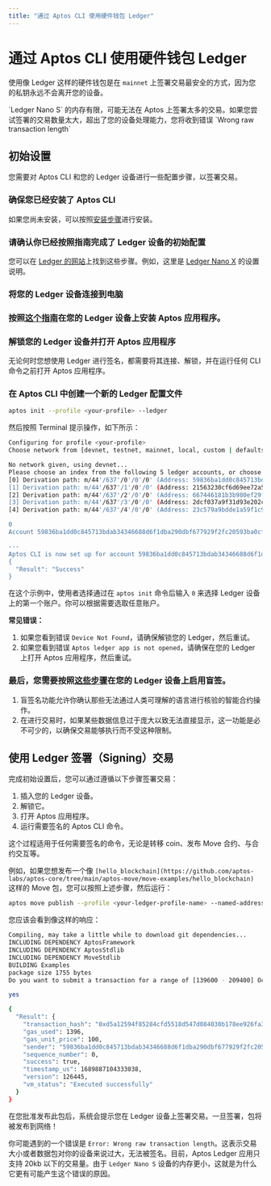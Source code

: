 ```yaml
---
title: "通过 Aptos CLI 使用硬件钱包 Ledger"
---
```



# 通过 Aptos CLI 使用硬件钱包 Ledger

使用像 Ledger 这样的硬件钱包是在 `mainnet` 上签署交易最安全的方式，因为您的私钥永远不会离开您的设备。

<Callout type="warning">
`Ledger Nano S` 的内存有限，可能无法在 Aptos 上签署太多的交易。如果您尝试签署的交易数量太大，超出了您的设备处理能力，您将收到错误 `Wrong raw transaction length`
</Callout>

## 初始设置

您需要对 Aptos CLI 和您的 Ledger 设备进行一些配置步骤，以签署交易。
<Steps>

### 确保您已经安装了 Aptos CLI

如果您尚未安装，可以按照[安装步骤](../../cli.mdx)进行安装。

### 请确认你已经按照指南完成了 Ledger 设备的初始配置

您可以在 [Ledger 的网站](https://www.ledger.com/)上找到这些步骤。例如，这里是 [Ledger Nano X](https://support.ledger.com/hc/en-us/articles/360018784134-Set-up-your-Ledger-Nano-X?docs=true) 的设置说明。

### 将您的 Ledger 设备连接到电脑

### 按照[这个指南](https://support.ledger.com/hc/en-us/articles/7326502672285-Aptos-APT?docs=true)在您的 Ledger 设备上安装 Aptos 应用程序。

### 解锁您的 Ledger 设备并打开 Aptos 应用程序

<Callout type="info" emoji="ℹ️">
无论何时您想使用 Ledger 进行签名，都需要将其连接、解锁，并在运行任何 CLI 命令之前打开 Aptos 应用程序。
</Callout>

### 在 Aptos CLI 中创建一个新的 Ledger 配置文件

```bash filename="Terminal"
aptos init --profile <your-profile> --ledger
```

然后按照 Terminal 提示操作，如下所示：

```bash filename="Terminal"
Configuring for profile <your-profile>
Choose network from [devnet, testnet, mainnet, local, custom | defaults to devnet]

No network given, using devnet...
Please choose an index from the following 5 ledger accounts, or choose an arbitrary index that you want to use:
[0] Derivation path: m/44'/637'/0'/0'/0' (Address: 59836ba1dd0c845713bdab34346688d6f1dba290dbf677929f2fc20593ba0cfb)
[1] Derivation path: m/44'/637'/1'/0'/0' (Address: 21563230cf6d69ee72a51d21920430d844ee48235e708edbafbc69708075a86e)
[2] Derivation path: m/44'/637'/2'/0'/0' (Address: 667446181b3b980ef29f5145a7a2cc34d433fc3ee8c97fc044fd978435f2cb8d)
[3] Derivation path: m/44'/637'/3'/0'/0' (Address: 2dcf037a9f31d93e202c074229a1b69ea8ee4d2f2d63323476001c65b0ec4f31)
[4] Derivation path: m/44'/637'/4'/0'/0' (Address: 23c579a9bdde1a59f1c9d36d8d379aeefe7a5997b5b58bd5a5b0c12a4f170431)

0
Account 59836ba1dd0c845713bdab34346688d6f1dba290dbf677929f2fc20593ba0cfb has been already found on-chain

---
Aptos CLI is now set up for account 59836ba1dd0c845713bdab34346688d6f1dba290dbf677929f2fc20593ba0cfb as profile <your-profile>!  Run `aptos --help` for more information about commands
{
  "Result": "Success"
}
```

在这个示例中，使用者选择通过在 `aptos init` 命令后输入 `0` 来选择 Ledger 设备上的第一个账户。你可以根据需要选取任意账户。

**常见错误：**

1.  如果您看到错误 `Device Not Found`，请确保解锁您的 Ledger，然后重试。
2.  如果您看到错误 `Aptos ledger app is not opened`，请确保在您的 Ledger 上打开 Aptos 应用程序，然后重试。

### 最后，您需要按照[这些步骤](https://medium.com/@DavidLehman24/how-to-enable-disable-blind-signing-on-ledger-wallet-99113a85cdad)在您的 Ledger 设备上启用盲签。

1.  盲签名功能允许你确认那些无法通过人类可理解的语言进行核验的智能合约操作。
2.  在进行交易时，如果某些数据信息过于庞大以致无法直接显示，这一功能是必不可少的，以确保交易能够执行而不受这种限制。

</Steps>

## 使用 Ledger 签署（Signing）交易

完成初始设置后，您可以通过遵循以下步骤签署交易：

1. 插入您的 Ledger 设备。
2. 解锁它。
3. 打开 Aptos 应用程序。
4. 运行需要签名的 Aptos CLI 命令。

<Callout type="info" emoji="ℹ️">
这个过程适用于任何需要签名的命令，无论是转移 coin、发布 Move 合约、与合约交互等。
</Callout>

例如，如果您想发布一个像 `[hello_blockchain](https://github.com/aptos-labs/aptos-core/tree/main/aptos-move/move-examples/hello_blockchain)` 这样的 Move 包，您可以按照上述步骤，然后运行：

```bash filename="Terminal"
aptos move publish --profile <your-ledger-profile-name> --named-addresses hello_blockchain=<your-ledger-profile-name>
```

您应该会看到像这样的响应：

```bash filename="Terminal"
Compiling, may take a little while to download git dependencies...
INCLUDING DEPENDENCY AptosFramework
INCLUDING DEPENDENCY AptosStdlib
INCLUDING DEPENDENCY MoveStdlib
BUILDING Examples
package size 1755 bytes
Do you want to submit a transaction for a range of [139600 - 209400] Octas at a gas unit price of 100 Octas? [yes/no] >

yes

{
  "Result": {
    "transaction_hash": "0xd5a12594f85284cfd5518d547d084030b178ee926fa3d8cbf699cc0596eff538",
    "gas_used": 1396,
    "gas_unit_price": 100,
    "sender": "59836ba1dd0c845713bdab34346688d6f1dba290dbf677929f2fc20593ba0cfb",
    "sequence_number": 0,
    "success": true,
    "timestamp_us": 1689887104333038,
    "version": 126445,
    "vm_status": "Executed successfully"
  }
}

```

在您批准发布此包后，系统会提示您在 Ledger 设备上签署交易。一旦签署，包将被发布到网络！

你可能遇到的一个错误是 `Error: Wrong raw transaction length`。这表示交易大小或者数据包对你的设备来说过大，无法被签名。目前，Aptos Ledger 应用只支持 20kb 以下的交易量。由于 `Ledger Nano S` 设备的内存更小，这就是为什么它更有可能产生这个错误的原因。
